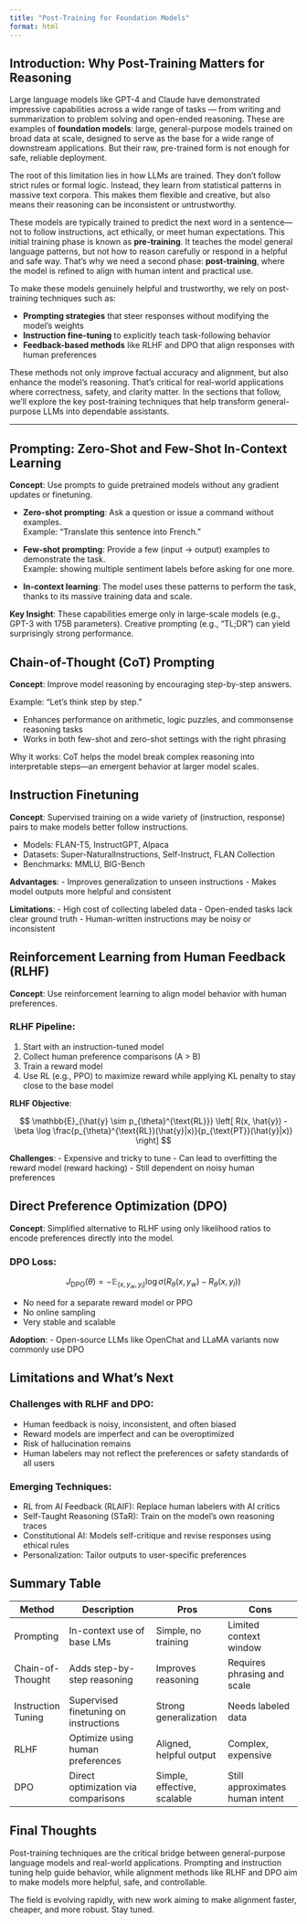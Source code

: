 ```yaml
---
title: "Post-Training for Foundation Models"
format: html
---
```


## Introduction: Why Post-Training Matters for Reasoning

Large language models like GPT-4 and Claude have demonstrated impressive capabilities across a wide range of tasks — from writing and summarization to problem solving and open-ended reasoning. These are examples of **foundation models**: large, general-purpose models trained on broad data at scale, designed to serve as the base for a wide range of downstream applications. But their raw, pre-trained form is not enough for safe, reliable deployment.

The root of this limitation lies in how LLMs are trained. They don’t follow strict rules or formal logic. Instead, they learn from statistical patterns in massive text corpora. This makes them flexible and creative, but also means their reasoning can be inconsistent or untrustworthy.

These models are typically trained to predict the next word in a sentence—not to follow instructions, act ethically, or meet human expectations. This initial training phase is known as **pre-training**. It teaches the model general language patterns, but not how to reason carefully or respond in a helpful and safe way. That’s why we need a second phase: **post-training**, where the model is refined to align with human intent and practical use.

To make these models genuinely helpful and trustworthy, we rely on post-training techniques such as:

- **Prompting strategies** that steer responses without modifying the model’s weights  
- **Instruction fine-tuning** to explicitly teach task-following behavior  
- **Feedback-based methods** like RLHF and DPO that align responses with human preferences  

These methods not only improve factual accuracy and alignment, but also enhance the model’s reasoning. That’s critical for real-world applications where correctness, safety, and clarity matter. In the sections that follow, we’ll explore the key post-training techniques that help transform general-purpose LLMs into dependable assistants.

---




## Prompting: Zero-Shot and Few-Shot In-Context Learning

**Concept**: Use prompts to guide pretrained models without any gradient updates or finetuning.

- **Zero-shot prompting**: Ask a question or issue a command without examples.  
  Example: “Translate this sentence into French.”

- **Few-shot prompting**: Provide a few (input → output) examples to demonstrate the task.  
  Example: showing multiple sentiment labels before asking for one more.

- **In-context learning**: The model uses these patterns to perform the task, thanks to its massive training data and scale.

**Key Insight**: These capabilities emerge only in large-scale models (e.g., GPT-3 with 175B parameters). Creative prompting (e.g., “TL;DR”) can yield surprisingly strong performance.

## Chain-of-Thought (CoT) Prompting

**Concept**: Improve model reasoning by encouraging step-by-step answers.

Example: “Let’s think step by step.”

- Enhances performance on arithmetic, logic puzzles, and commonsense reasoning tasks
- Works in both few-shot and zero-shot settings with the right phrasing

Why it works: CoT helps the model break complex reasoning into interpretable steps—an emergent behavior at larger model scales.

## Instruction Finetuning

**Concept**: Supervised training on a wide variety of (instruction, response) pairs to make models better follow instructions.

- Models: FLAN-T5, InstructGPT, Alpaca
- Datasets: Super-NaturalInstructions, Self-Instruct, FLAN Collection
- Benchmarks: MMLU, BIG-Bench

**Advantages**:
- Improves generalization to unseen instructions
- Makes model outputs more helpful and consistent

**Limitations**:
- High cost of collecting labeled data
- Open-ended tasks lack clear ground truth
- Human-written instructions may be noisy or inconsistent

## Reinforcement Learning from Human Feedback (RLHF)

**Concept**: Use reinforcement learning to align model behavior with human preferences.

### RLHF Pipeline:
1. Start with an instruction-tuned model  
2. Collect human preference comparisons (A > B)  
3. Train a reward model  
4. Use RL (e.g., PPO) to maximize reward while applying KL penalty to stay close to the base model

**RLHF Objective**:

$$
\mathbb{E}_{\hat{y} \sim p_{\theta}^{\text{RL}}} \left[ R(x, \hat{y}) - \beta \log \frac{p_{\theta}^{\text{RL}}(\hat{y}|x)}{p_{\text{PT}}(\hat{y}|x)} \right]
$$

**Challenges**:
- Expensive and tricky to tune
- Can lead to overfitting the reward model (reward hacking)
- Still dependent on noisy human preferences

## Direct Preference Optimization (DPO)

**Concept**: Simplified alternative to RLHF using only likelihood ratios to encode preferences directly into the model.

### DPO Loss:

$$
J_{\text{DPO}}(\theta) = -\mathbb{E}_{(x, y_w, y_l)} \log \sigma \left( R_{\theta}(x, y_w) - R_{\theta}(x, y_l) \right)
$$

- No need for a separate reward model or PPO
- No online sampling
- Very stable and scalable

**Adoption**:
- Open-source LLMs like OpenChat and LLaMA variants now commonly use DPO

## Limitations and What’s Next

### Challenges with RLHF and DPO:
- Human feedback is noisy, inconsistent, and often biased
- Reward models are imperfect and can be overoptimized
- Risk of hallucination remains
- Human labelers may not reflect the preferences or safety standards of all users

### Emerging Techniques:
- RL from AI Feedback (RLAIF): Replace human labelers with AI critics
- Self-Taught Reasoning (STaR): Train on the model’s own reasoning traces
- Constitutional AI: Models self-critique and revise responses using ethical rules
- Personalization: Tailor outputs to user-specific preferences

## Summary Table

| Method              | Description                           | Pros                           | Cons                             |
|---------------------|----------------------------------------|---------------------------------|----------------------------------|
| Prompting           | In-context use of base LMs             | Simple, no training             | Limited context window           |
| Chain-of-Thought    | Adds step-by-step reasoning            | Improves reasoning              | Requires phrasing and scale      |
| Instruction Tuning  | Supervised finetuning on instructions  | Strong generalization           | Needs labeled data               |
| RLHF                | Optimize using human preferences       | Aligned, helpful output         | Complex, expensive               |
| DPO                 | Direct optimization via comparisons    | Simple, effective, scalable     | Still approximates human intent  |

## Final Thoughts

Post-training techniques are the critical bridge between general-purpose language models and real-world applications. Prompting and instruction tuning help guide behavior, while alignment methods like RLHF and DPO aim to make models more helpful, safe, and controllable.

The field is evolving rapidly, with new work aiming to make alignment faster, cheaper, and more robust. Stay tuned.